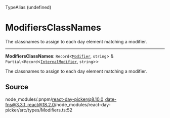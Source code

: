 <SectionTitle>TypeAlias (undefined)</SectionTitle>

# ModifiersClassNames

<Description>
The classnames to assign to each day element matching a modifier.
</Description>

---

<a id="undefined" name="undefined"></a>

<SignatureMemberIdentifier>**ModifiersClassNames**: `Record`\<[`Modifier`](/api/main/type-aliases/Modifier.md), `string`\> & `Partial`\<`Record`\<[`InternalModifier`](/api/main/enumerations/InternalModifier.md), `string`\>\></SignatureMemberIdentifier>

The classnames to assign to each day element matching a modifier.

## Source

node\_modules/.pnpm/react-day-picker@8.10.0\_date-fns@3.3.1\_react@18.2.0/node\_modules/react-day-picker/src/types/Modifiers.ts:52

